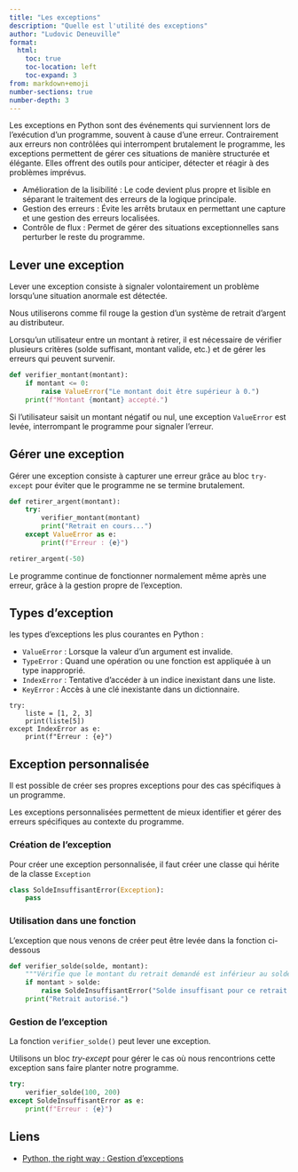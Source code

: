 ```yaml
---
title: "Les exceptions"
description: "Quelle est l'utilité des exceptions"
author: "Ludovic Deneuville"
format:
  html:
    toc: true
    toc-location: left
    toc-expand: 3
from: markdown+emoji
number-sections: true
number-depth: 3
---
```



Les exceptions en Python sont des événements qui surviennent lors de l'exécution d'un programme, souvent à cause d'une erreur. Contrairement aux erreurs non contrôlées qui interrompent brutalement le programme, les exceptions permettent de gérer ces situations de manière structurée et élégante. Elles offrent des outils pour anticiper, détecter et réagir à des problèmes imprévus.


::: {.callout-tip title="Pourquoi utiliser les exceptions ?"}
- Amélioration de la lisibilité : Le code devient plus propre et lisible en séparant le traitement des erreurs de la logique principale.
- Gestion des erreurs : Évite les arrêts brutaux en permettant une capture et une gestion des erreurs localisées.
- Contrôle de flux : Permet de gérer des situations exceptionnelles sans perturber le reste du programme.
:::


## Lever une exception

::: {.callout-important}
Lever une exception consiste à signaler volontairement un problème lorsqu'une situation anormale est détectée.
:::

Nous utiliserons comme fil rouge la gestion d'un système de retrait d'argent au distributeur.

Lorsqu'un utilisateur entre un montant à retirer, il est nécessaire de vérifier plusieurs critères (solde suffisant, montant valide, etc.) et de gérer les erreurs qui peuvent survenir.

```python
def verifier_montant(montant):
    if montant <= 0:
        raise ValueError("Le montant doit être supérieur à 0.")
    print(f"Montant {montant} accepté.")
```

Si l'utilisateur saisit un montant négatif ou nul, une exception `ValueError` est levée, interrompant le programme pour signaler l'erreur.



## Gérer une exception

::: {.callout-important}
Gérer une exception consiste à capturer une erreur grâce au bloc `try-except` pour éviter que le programme ne se termine brutalement.
:::

```python
def retirer_argent(montant):
    try:
        verifier_montant(montant)
        print("Retrait en cours...")
    except ValueError as e:
        print(f"Erreur : {e}")
```

```python
retirer_argent(-50)
```

Le programme continue de fonctionner normalement même après une erreur, grâce à la gestion propre de l'exception.


## Types d'exception

les types d'exceptions les plus courantes en Python :

- `ValueError` : Lorsque la valeur d'un argument est invalide.
- `TypeError` : Quand une opération ou une fonction est appliquée à un type inapproprié.
- `IndexError` : Tentative d'accéder à un indice inexistant dans une liste.
- `KeyError` : Accès à une clé inexistante dans un dictionnaire.


```.python
try:
    liste = [1, 2, 3]
    print(liste[5])
except IndexError as e:
    print(f"Erreur : {e}")
```


## Exception personnalisée

::: {.callout-note}
Il est possible de créer ses propres exceptions pour des cas spécifiques à un programme.

Les exceptions personnalisées permettent de mieux identifier et gérer des erreurs spécifiques au contexte du programme.
:::

### Création de l'exception

Pour créer une exception personnalisée, il faut créer une classe qui hérite de la classe `Exception`

```python
class SoldeInsuffisantError(Exception):
    pass
```

### Utilisation dans une fonction

L'exception que nous venons de créer peut être levée dans la fonction ci-dessous

```python
def verifier_solde(solde, montant):
    """Vérifie que le montant du retrait demandé est inférieur au solde"""
    if montant > solde:
        raise SoldeInsuffisantError("Solde insuffisant pour ce retrait.")
    print("Retrait autorisé.")
```


### Gestion de l'exception

La fonction `verifier_solde()` peut lever une exception.

Utilisons un bloc *try-except* pour gérer le cas où nous rencontrions cette exception sans faire planter notre programme.

```python
try:
    verifier_solde(100, 200)
except SoldeInsuffisantError as e:
    print(f"Erreur : {e}")
```



## Liens {.unnumbered}

- [Python, the right way : Gestion d'exceptions](https://datacrafting.substack.com/p/jour-22-ii-python-the-right-way-gestion){target="_blank"}